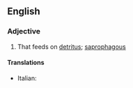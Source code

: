 ==English==

===Adjective===
{{en-adj}}

# {{context|biology}} That feeds on [[detritus]]; [[saprophagous]]

====Translations====
{{trans-top|feeding on detritus}}
* Italian: {{t-|it|detritivoro}}
{{trans-mid}}
{{trans-bottom}}